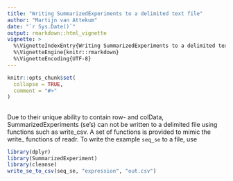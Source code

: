 ```yaml
---
title: "Writing SummarizedExperiments to a delimited text file"
author: "Martijn van Attekum"
date: "`r Sys.Date()`"
output: rmarkdown::html_vignette
vignette: >
  %\VignetteIndexEntry{Writing SummarizedExperiments to a delimited text file}
  %\VignetteEngine{knitr::rmarkdown}
  %\VignetteEncoding{UTF-8}
---
```


```r
knitr::opts_chunk$set(
  collapse = TRUE,
  comment = "#>"
)
```

## 
Due to their unique ability to contain row- and colData, SummarizedExperiments (se's) 
can not be written to a delimited file using functions such as write_csv. 
A set of functions is provided to mimic the write_<format> functions of readr.
To write the example `seq_se` to a file, use
```r
library(dplyr)
library(SummarizedExperiment)
library(cleanse)
write_se_to_csv(seq_se, "expression", "out.csv")
```

 
